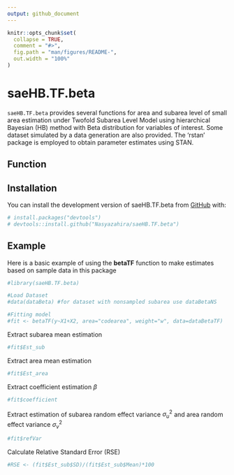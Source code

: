 ```yaml
---
output: github_document
---
```


<!-- README.md is generated from README.Rmd. Please edit that file -->

```r
knitr::opts_chunk$set(
  collapse = TRUE,
  comment = "#>",
  fig.path = "man/figures/README-",
  out.width = "100%"
)
```

# saeHB.TF.beta

<!-- badges: start -->

<!-- badges: end -->

`saeHB.TF.beta` provides several functions for area and subarea level of small area estimation under Twofold Subarea Level Model using hierarchical Bayesian (HB) method with Beta distribution for variables of interest. Some dataset simulated by a data generation are also provided. The ‘rstan’ package is employed to obtain parameter estimates using STAN.

## Function

## Installation

You can install the development version of saeHB.TF.beta from [GitHub](https://github.com/) with:

``` r
# install.packages("devtools")
# devtools::install.github("Nasyazahira/saeHB.TF.beta")
```

## Example

Here is a basic example of using the **betaTF** function to make estimates based on sample data in this package

```r
#library(saeHB.TF.beta)

#Load Dataset
#data(dataBeta) #for dataset with nonsampled subarea use dataBetaNS

#Fitting model
#fit <- betaTF(y~X1+X2, area="codearea", weight="w", data=dataBetaTF)
```

Extract subarea mean estimation
```r
#fit$Est_sub
```

Extract area mean estimation
```r
#fit$Est_area
```

Extract coefficient estimation $\beta$
```r
#fit$coefficient
```

Extract estimation of subarea random effect variance $\sigma^2_u$ and area random effect variance $\sigma^2_v$
```r
#fit$refVar
```

Calculate Relative Standard Error (RSE)
```r
#RSE <- (fit$Est_sub$SD)/(fit$Est_sub$Mean)*100
```

